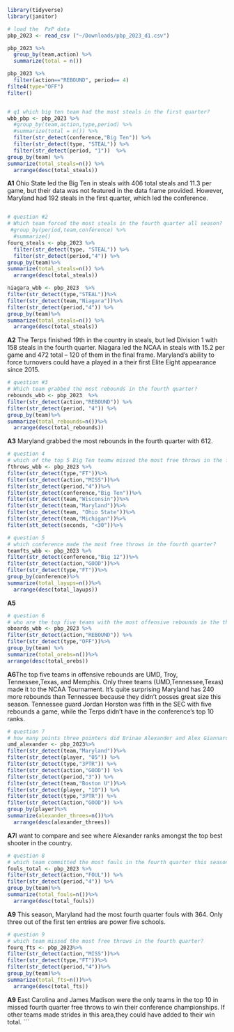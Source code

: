 ```r
library(tidyverse)
library(janitor)
```


```r
# load the  PxP data 
pbp_2023 <- read_csv ("~/Downloads/pbp_2023_d1.csv")
```
```r
pbp_2023 %>% 
  group_by(team,action) %>% 
  summarize(total = n())
```
```r
pbp_2023 %>% 
  filter(action=="REBOUND", period== 4) 
filte4(type="OFF")
filter()
```

```r

```




```r
# q1 which big ten team had the most steals in the first quarter?
wbb_pbp <- pbp_2023 %>% 
  #group_by(team,action,type,period) %>% 
  #summarize(total = n()) %>%
  filter(str_detect(conference,"Big Ten")) %>% 
  filter(str_detect(type, "STEAL")) %>% 
  filter(str_detect(period, "1"))  %>% 
group_by(team) %>% 
summarize(total_steals=n()) %>% 
  arrange(desc(total_steals))
```
**A1** Ohio State led the Big Ten in steals with 406 total steals and 11.3 per game, but their data was not featured in the data frame provided. However, Maryland had 192 steals in the first quarter, which led the conference.

```r

```





```r
# question #2 
# Which team forced the most steals in the fourth quarter all season?
 #group_by(period,team,conference) %>%
  #summarize()
fourq_steals <- pbp_2023 %>%
  filter(str_detect(type, "STEAL")) %>%
  filter(str_detect(period,"4")) %>%
group_by(team)%>%
summarize(total_steals=n()) %>%
  arrange(desc(total_steals))
```

```r
niagara_wbb <- pbp_2023  %>%
filter(str_detect(type,"STEAL"))%>%
filter(str_detect(team,"Niagara"))%>%
filter(str_detect(period,"4")) %>%
group_by(team)%>%
summarize(total_steals=n()) %>%
  arrange(desc(total_steals))
```
**A2** The Terps finished 19th in the country in steals, but led Division 1 with 158 steals in the fourth quarter. Niagara led the NCAA in steals with 15.2 per game and 472 total -- 120 of them in the final frame. Maryland's ability to force turnovers could have a played in a their first Elite Eight appearance since 2015. 

```r
# question #3
# Which team grabbed the most rebounds in the fourth quarter?
rebounds_wbb <- pbp_2023  %>%
filter(str_detect(action,"REBOUND")) %>%
filter(str_detect(period, "4")) %>%
group_by(team)%>%
summarize(total_rebounds=n())%>%
  arrange(desc(total_rebounds))
```
**A3** Maryland grabbed the most rebounds in the fourth quarter with 612.

```r
# question 4 
# which of the top 5 Big Ten teamw missed the most free throws in the fourth quarter under 30 seconds?
fthrows_wbb <- pbp_2023 %>%
filter(str_detect(type,"FT"))%>%
filter(str_detect(action,"MISS"))%>%
filter(str_detect(period,"4"))%>%
filter(str_detect(conference,"Big Ten"))%>%
filter(str_detect(team,"Wisconsin"))%>%
filter(str_detect(team,"Maryland"))%>%
filter(str_detect(team, "Ohio State"))%>%
filter(str_detect(team,"Michigan"))%>%
filter(stt_detect(seconds, "<30"))%>%

```


```r
# question 5
# which conference made the most free throws in the fourth quarter?
teamfts_wbb <- pbp_2023 %>%
filter(str_detect(conference,"Big 12"))%>%
filter(str_detect(action,"GOOD"))%>%
filter(str_detect(type,"FT"))%>%
group_by(conference)%>%
summarize(total_layups=n())%>%
  arrange(desc(total_layups))
```
**A5** 

```r
# question 6
# who are the top five teams with the most offensive rebounds in the third quarter and what did the results show?
oboards_wbb <- pbp_2023 %>%
filter(str_detect(action,"REBOUND")) %>%
filter(str_detect(type,"OFF"))%>%
group_by(team) %>%
summarize(total_orebs=n())%>%
arrange(desc(total_orebs))
```
**A6**The top five teams in offensive rebounds are UMD, Troy, Tennessee,Texas, and Memphis. Only three teams (UMD,Tennessee,Texas) made it to the NCAA Tournament. It's quite surprising Maryland has 240 more rebounds than Tennessee because they didn't posses great size this season. Tennessee guard Jordan Horston was fifth in the SEC with five rebounds a game, while the Terps didn't have in the conference's top 10 ranks.
```r
# question 7
# how many points three pointers did Brinae Alexander and Alex Giannaros make in the third quarter all season?
umd_alexander <- pbp_2023%>%
filter(str_detect(team,"Maryland"))%>%
filter(str_detect(player, "05")) %>%
filter(str_detect(type,"3PTR")) %>%
filter(str_detect(action,"GOOD")) %>%
filter(str_detect(period,"3")) %>%
filter(str_detect(team,"Boston U"))%>%
filter(str_detect(player, "10")) %>%
filter(str_detect(type,"3PTR")) %>%
filter(str_detect(action,"GOOD")) %>%
group_by(player)%>%
summarize(alexander_threes=n())%>%
  arrange(desc(alexander_threes))
```
**A7**I want to compare and see where Alexander ranks amongst the top best shooter in the country.


```r
# question 8
# which team committed the most fouls in the fourth quarter this season?
fouls_total <- pbp_2023 %>%
filter(str_detect(action,"FOUL")) %>%
filter(str_detect(period,"4")) %>%
group_by(team)%>%
summarize(total_fouls=n())%>%
  arrange(desc(total_fouls))
```
**A9** This season, Maryland had the most fourth quarter fouls with 364. Only three out of the first ten entries are power five schools. 

```r
# question 9
# which team missed the most free throws in the fourth quarter?
fourq_fts <- pbp_2023%>%
filter(str_detect(action,"MISS"))%>%
filter(str_detect(type,"FT"))%>%
filter(str_detect(period,"4"))%>%
group_by(team)%>%
summarize(total_fts=n())%>%
  arrange(desc(total_fts))
```
**A9** East Carolina and James Madison were the only teams in the top 10 in missed fourth quarter free throws to win their conference championships. If other teams made strides in this area,they could have added to their win total.
```

